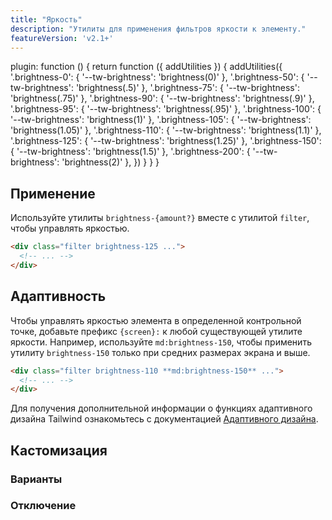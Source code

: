 ```yaml
---
title: "Яркость"
description: "Утилиты для применения фильтров яркости к элементу."
featureVersion: 'v2.1+'
---
```



  plugin: function () {
    return function ({ addUtilities }) {
      addUtilities({
        '.brightness-0': { '--tw-brightness': 'brightness(0)' },
        '.brightness-50': { '--tw-brightness': 'brightness(.5)' },
        '.brightness-75': { '--tw-brightness': 'brightness(.75)' },
        '.brightness-90': { '--tw-brightness': 'brightness(.9)' },
        '.brightness-95': { '--tw-brightness': 'brightness(.95)' },
        '.brightness-100': { '--tw-brightness': 'brightness(1)' },
        '.brightness-105': { '--tw-brightness': 'brightness(1.05)' },
        '.brightness-110': { '--tw-brightness': 'brightness(1.1)' },
        '.brightness-125': { '--tw-brightness': 'brightness(1.25)' },
        '.brightness-150': { '--tw-brightness': 'brightness(1.5)' },
        '.brightness-200': { '--tw-brightness': 'brightness(2)' },
      })
    }
  }
}

## Применение

Используйте утилиты `brightness-{amount?}` вместе с утилитой `filter`, чтобы управлять яркостью.

```html
<div class="filter brightness-125 ...">
  <!-- ... -->
</div>
```

## Адаптивность

Чтобы управлять яркостью элемента в определенной контрольной  точке, добавьте префикс `{screen}:` к любой существующей утилите яркости. Например, используйте `md:brightness-150`, чтобы применить утилиту `brightness-150` только при средних размерах экрана и выше.

```html
<div class="filter brightness-110 **md:brightness-150** ...">
  <!-- ... -->
</div>
```

Для получения дополнительной информации о функциях адаптивного дизайна Tailwind ознакомьтесь с документацией [Адаптивного дизайна](/docs/responsive-design).

## Кастомизация

### Варианты

<Variants plugin="brightness" name="brightness" />

### Отключение

<Disabling plugin="brightness" name="brightness" />

